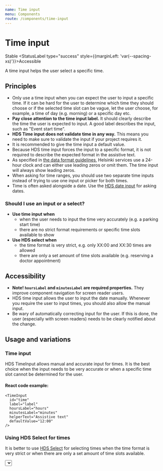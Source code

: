 ```yaml
---
name: Time input
menu: Components
route: /components/time-input
---
```




# Time input

<StatusLabel type="info">Stable</StatusLabel>
<StatusLabel type="success" style={{marginLeft: 'var(--spacing-xs)'}}>Accessible</StatusLabel>

<LargeParagraph>
    A time input helps the user select a specific time.
</LargeParagraph>

## Principles
- Only use a time input when you can expect the user to input a specific time. If it can be hard for the user to determine which time they should choose or if the selected time slot can be vague, let the user choose, for example, a time of day (e.g. morning) or a specific day etc.
- **Pay close attention to the time input label.** It should clearly describe the time the user is expected to input. A good label describes the input, such as "Event start time".
- **HDS Time input does not validate time in any way.** This means you need to make sure to validate the input if your project requires it.
- It is recommended to give the time input a default value.
- Because HDS time input forces the input to a specific format, it is not required to describe the expected format in the assistive text.
- As specified in [the data format guidelines](/guidelines/data-formats), Helsinki services use a 24-hour clock and can either use leading zeros or omit them. The time input will always show leading zeros.
- When asking for time ranges, you should use two separate time inputs instead of trying to use one input or picker for both times.
- Time is often asked alongside a date. Use the [HDS date input](/components/date-input) for asking dates.

### Should I use an input or a select?
- **Use time input when**
  - when the user needs to input the time very accurately (e.g. a parking start time)
  - there are no strict format requirements or specific time slots available to show
- **Use HDS select when**
  - the time format is very strict, e.g. only XX:00 and XX:30 times are allowed
  - there are only a set amount of time slots available (e.g. reserving a doctor appointment)

## Accessibility
- **Note! `hoursLabel` and `minutesLabel` are required properties.** They improve component navigation for screen reader users.
- HDS time input allows the user to input the date manually. Whenever you require the user to input times, you should also allow the manual input.
- Be wary of automatically correcting input for the user. If this is done, the user (especially with screen readers) needs to be clearly notified about the change.

## Usage and variations

### Time input
HDS TimeInput allows manual and accurate input for times. It is the best choice when the input needs to be very accurate or when a specific time slot cannot be determined for the user.

<Playground>
  <TimeInput 
    id="time"
    label="Label"
    hoursLabel="hours"
    minutesLabel="minutes"
    helperText="Assistive text"
    defaultValue="12:00"
    required
    style={{ maxWidth: '400px' }}
  />
</Playground>

#### React code example:
```tsx
<TimeInput 
  id="time"
  label="label"
  hoursLabel="hours"
  minutesLabel="minutes"
  helperText="Assistive text"
  defaultValue="12:00"
/>
```

### Using HDS Select for times
It is better to use [HDS Select](/components/dropdown#select-single-selection) for selecting times when the time format is very strict or when there are only a set amount of time slots available.

<Playground>
  <Select
    required
    label="Label"
    placeholder="Placeholder"
    helper="Assistive text"
    options={[
      { label: '12:00' },
      { label: '14:00' },
      { label: '16:00' },
      { label: '18:00' },
    ]}
    style={{ maxWidth: '400px' }}
  />
</Playground>

#### React code example:
```tsx
<Select
  required
  label="Label"
  placeholder="Placeholder"
  helper="Assistive text"
  options={[
    { label: '12:00' },
    { label: '14:00' },
    { label: '16:00' },
    { label: '18:00' },
  ]}
/>
```

## Demos & API

### Core

_Not included in hds-core!_

### React

[Time inputs in hds-react](/storybook/react/?path=/story/components-timeinput--default)

[TimeInput API](/storybook/react/?path=/docs/components-timeinput--default)
